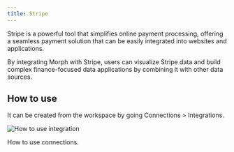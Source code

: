 ```yaml
---
title: Stripe
---
```


Stripe is a powerful tool that simplifies online payment processing, offering a seamless payment solution that can be easily integrated into websites and applications.

By integrating Morph with Stripe, users can visualize Stripe data and build complex finance-focused data applications by combining it with other data sources.

## How to use

It can be created from the workspace by going Connections > Integrations.

<img
    src="/assets/images/integrations/integrations-how-to-use.png"
    alt="How to use integration"
/>

<CardGroup cols={1}>
    <Card title="Connector: DB / DWH / SaaS" href="/docs/en/data-sources/connectors">
        How to use connections.
    </Card>
</CardGroup>
